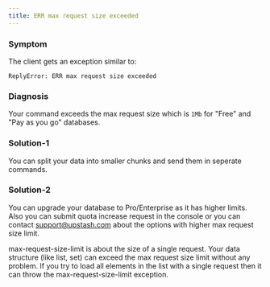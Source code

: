 ```yaml
---
title: ERR max request size exceeded
---
```


### Symptom

The client gets an exception similar to:

```
ReplyError: ERR max request size exceeded
```

### Diagnosis

Your command exceeds the max request size which is `1Mb` for "Free" and "Pay as you go" databases.

### Solution-1

You can split your data into smaller chunks and send them in seperate commands.

### Solution-2

You can upgrade your database to Pro/Enterprise as it has higher limits. Also you can submit quota increase request in the console or you can contact support@upstash.com about the options with higher max request size limit.

<Note>
    max-request-size-limit is about the size of a single request. Your data
    structure (like list, set) can exceed the max request size limit without any
    problem. If you try to load all elements in the list with a single request
    then it can throw the max-request-size-limit exception.
</Note>
